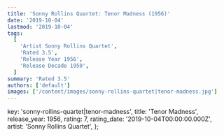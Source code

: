 ```yaml
---
title: 'Sonny Rollins Quartet: Tenor Madness (1956)'
date: '2019-10-04'
lastmod: '2019-10-04'
tags:
  [
    'Artist Sonny Rollins Quartet',
    'Rated 3.5',
    'Release Year 1956',
    'Release Decade 1950',
  ]
summary: 'Rated 3.5'
authors: ['default']
images: ['/content/images/sonny-rollins-quartet|tenor-madness.jpg']
---
```


  key: 'sonny-rollins-quartet|tenor-madness',
  title: 'Tenor Madness',
  release_year: 1956,
  rating: 7,
  rating_date: '2019-10-04T00:00:00.000Z',
  artist: 'Sonny Rollins Quartet',
};

<MusicRating data={data} />
